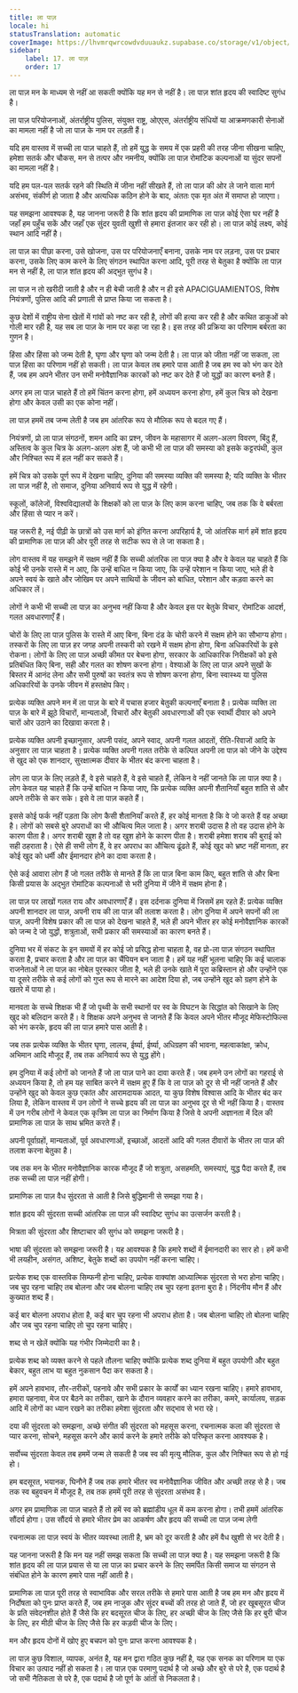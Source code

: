 ```yaml
---
title: ला पाज़
locale: hi
statusTranslation: automatic
coverImage: https://lhvmrqwrcowdvduuaukz.supabase.co/storage/v1/object/public/strapi-uploads/small_cover-educacion-fundamental.webp-2d51a7828a2b1309555be27f7e2a61a0.webp
sidebar:
    label: 17. ला पाज़
    order: 17
---
```

ला पाज़ मन के माध्यम से नहीं आ सकती क्योंकि यह मन से नहीं है। ला पाज़ शांत हृदय की स्वादिष्ट सुगंध है।

ला पाज़ परियोजनाओं, अंतर्राष्ट्रीय पुलिस, संयुक्त राष्ट्र, ओएएस, अंतर्राष्ट्रीय संधियों या आक्रमणकारी सेनाओं का मामला नहीं है जो ला पाज़ के नाम पर लड़ती हैं।

यदि हम वास्तव में सच्ची ला पाज़ चाहते हैं, तो हमें युद्ध के समय में एक प्रहरी की तरह जीना सीखना चाहिए, हमेशा सतर्क और चौकस, मन से तत्पर और नमनीय, क्योंकि ला पाज़ रोमांटिक कल्पनाओं या सुंदर सपनों का मामला नहीं है।

यदि हम पल-पल सतर्क रहने की स्थिति में जीना नहीं सीखते हैं, तो ला पाज़ की ओर ले जाने वाला मार्ग असंभव, संकीर्ण हो जाता है और अत्यधिक कठिन होने के बाद, अंततः एक मृत अंत में समाप्त हो जाएगा।

यह समझना आवश्यक है, यह जानना जरूरी है कि शांत हृदय की प्रामाणिक ला पाज़ कोई ऐसा घर नहीं है जहाँ हम पहुँच सकें और जहाँ एक सुंदर युवती खुशी से हमारा इंतजार कर रही हो। ला पाज़ कोई लक्ष्य, कोई स्थान आदि नहीं है।

ला पाज़ का पीछा करना, उसे खोजना, उस पर परियोजनाएँ बनाना, उसके नाम पर लड़ना, उस पर प्रचार करना, उसके लिए काम करने के लिए संगठन स्थापित करना आदि, पूरी तरह से बेतुका है क्योंकि ला पाज़ मन से नहीं है, ला पाज़ शांत हृदय की अद्भुत सुगंध है।

ला पाज़ न तो खरीदी जाती है और न ही बेची जाती है और न ही इसे APACIGUAMIENTOS, विशेष नियंत्रणों, पुलिस आदि की प्रणाली से प्राप्त किया जा सकता है।

कुछ देशों में राष्ट्रीय सेना खेतों में गांवों को नष्ट कर रही है, लोगों की हत्या कर रही है और कथित डाकुओं को गोली मार रही है, यह सब ला पाज़ के नाम पर कहा जा रहा है। इस तरह की प्रक्रिया का परिणाम बर्बरता का गुणन है।

हिंसा और हिंसा को जन्म देती है, घृणा और घृणा को जन्म देती है। ला पाज़ को जीता नहीं जा सकता, ला पाज़ हिंसा का परिणाम नहीं हो सकती। ला पाज़ केवल तब हमारे पास आती है जब हम स्व को भंग कर देते हैं, जब हम अपने भीतर उन सभी मनोवैज्ञानिक कारकों को नष्ट कर देते हैं जो युद्धों का कारण बनते हैं।

अगर हम ला पाज़ चाहते हैं तो हमें चिंतन करना होगा, हमें अध्ययन करना होगा, हमें कुल चित्र को देखना होगा और केवल उसी का एक कोना नहीं।

ला पाज़ हममें तब जन्म लेती है जब हम आंतरिक रूप से मौलिक रूप से बदल गए हैं।

नियंत्रणों, प्रो ला पाज़ संगठनों, शमन आदि का प्रश्न, जीवन के महासागर में अलग-अलग विवरण, बिंदु हैं, अस्तित्व के कुल चित्र के अलग-अलग अंश हैं, जो कभी भी ला पाज़ की समस्या को इसके कट्टरपंथी, कुल और निश्चित रूप में हल नहीं कर सकते हैं।

हमें चित्र को उसके पूर्ण रूप में देखना चाहिए, दुनिया की समस्या व्यक्ति की समस्या है; यदि व्यक्ति के भीतर ला पाज़ नहीं है, तो समाज, दुनिया अनिवार्य रूप से युद्ध में रहेगी।

स्कूलों, कॉलेजों, विश्वविद्यालयों के शिक्षकों को ला पाज़ के लिए काम करना चाहिए, जब तक कि वे बर्बरता और हिंसा से प्यार न करें।

यह जरूरी है, नई पीढ़ी के छात्रों को उस मार्ग को इंगित करना अपरिहार्य है, जो आंतरिक मार्ग हमें शांत हृदय की प्रामाणिक ला पाज़ की ओर पूरी तरह से सटीक रूप से ले जा सकता है।

लोग वास्तव में यह समझने में सक्षम नहीं हैं कि सच्ची आंतरिक ला पाज़ क्या है और वे केवल यह चाहते हैं कि कोई भी उनके रास्ते में न आए, कि उन्हें बाधित न किया जाए, कि उन्हें परेशान न किया जाए, भले ही वे अपने स्वयं के खाते और जोखिम पर अपने साथियों के जीवन को बाधित, परेशान और कड़वा करने का अधिकार लें।

लोगों ने कभी भी सच्ची ला पाज़ का अनुभव नहीं किया है और केवल इस पर बेतुके विचार, रोमांटिक आदर्श, गलत अवधारणाएँ हैं।

चोरों के लिए ला पाज़ पुलिस के रास्ते में आए बिना, बिना दंड के चोरी करने में सक्षम होने का सौभाग्य होगा। तस्करों के लिए ला पाज़ हर जगह अपनी तस्करी को रखने में सक्षम होना होगा, बिना अधिकारियों के इसे रोकना। लोगों के लिए ला पाज़ अच्छी कीमत पर बेचना होगा, सरकार के आधिकारिक निरीक्षकों को इसे प्रतिबंधित किए बिना, सही और गलत का शोषण करना होगा। वेश्याओं के लिए ला पाज़ अपने सुखों के बिस्तर में आनंद लेना और सभी पुरुषों का स्वतंत्र रूप से शोषण करना होगा, बिना स्वास्थ्य या पुलिस अधिकारियों के उनके जीवन में हस्तक्षेप किए।

प्रत्येक व्यक्ति अपने मन में ला पाज़ के बारे में पचास हजार बेतुकी कल्पनाएँ बनाता है। प्रत्येक व्यक्ति ला पाज़ के बारे में झूठे विचारों, मान्यताओं, विचारों और बेतुकी अवधारणाओं की एक स्वार्थी दीवार को अपने चारों ओर उठाने का दिखावा करता है।

प्रत्येक व्यक्ति अपनी इच्छानुसार, अपनी पसंद, अपने स्वाद, अपनी गलत आदतों, रीति-रिवाजों आदि के अनुसार ला पाज़ चाहता है। प्रत्येक व्यक्ति अपनी गलत तरीके से कल्पित अपनी ला पाज़ को जीने के उद्देश्य से खुद को एक शानदार, सुरक्षात्मक दीवार के भीतर बंद करना चाहता है।

लोग ला पाज़ के लिए लड़ते हैं, वे इसे चाहते हैं, वे इसे चाहते हैं, लेकिन वे नहीं जानते कि ला पाज़ क्या है। लोग केवल यह चाहते हैं कि उन्हें बाधित न किया जाए, कि प्रत्येक व्यक्ति अपनी शैतानियाँ बहुत शांति से और अपने तरीके से कर सके। इसे वे ला पाज़ कहते हैं।

इससे कोई फर्क नहीं पड़ता कि लोग कैसी शैतानियाँ करते हैं, हर कोई मानता है कि वे जो करते हैं वह अच्छा है। लोगों को सबसे बुरे अपराधों का भी औचित्य मिल जाता है। अगर शराबी उदास है तो वह उदास होने के कारण पीता है। अगर शराबी खुश है तो वह खुश होने के कारण पीता है। शराबी हमेशा शराब की बुराई को सही ठहराता है। ऐसे ही सभी लोग हैं, वे हर अपराध का औचित्य ढूंढते हैं, कोई खुद को भ्रष्ट नहीं मानता, हर कोई खुद को धर्मी और ईमानदार होने का दावा करता है।

ऐसे कई आवारा लोग हैं जो गलत तरीके से मानते हैं कि ला पाज़ बिना काम किए, बहुत शांति से और बिना किसी प्रयास के अद्भुत रोमांटिक कल्पनाओं से भरी दुनिया में जीने में सक्षम होना है।

ला पाज़ पर लाखों गलत राय और अवधारणाएँ हैं। इस दर्दनाक दुनिया में जिसमें हम रहते हैं: प्रत्येक व्यक्ति अपनी शानदार ला पाज़, अपनी राय की ला पाज़ की तलाश करता है। लोग दुनिया में अपने सपनों की ला पाज़, अपनी विशेष प्रकार की ला पाज़ को देखना चाहते हैं, भले ही अपने भीतर हर कोई मनोवैज्ञानिक कारकों को जन्म दे जो युद्धों, शत्रुताओं, सभी प्रकार की समस्याओं का कारण बनते हैं।

दुनिया भर में संकट के इन समयों में हर कोई जो प्रसिद्ध होना चाहता है, वह प्रो-ला पाज़ संगठन स्थापित करता है, प्रचार करता है और ला पाज़ का चैंपियन बन जाता है। हमें यह नहीं भूलना चाहिए कि कई चालाक राजनेताओं ने ला पाज़ का नोबेल पुरस्कार जीता है, भले ही उनके खाते में पूरा कब्रिस्तान हो और उन्होंने एक या दूसरे तरीके से कई लोगों को गुप्त रूप से मारने का आदेश दिया हो, जब उन्होंने खुद को ग्रहण होने के खतरे में पाया हो।

मानवता के सच्चे शिक्षक भी हैं जो पृथ्वी के सभी स्थानों पर स्व के विघटन के सिद्धांत को सिखाने के लिए खुद को बलिदान करते हैं। वे शिक्षक अपने अनुभव से जानते हैं कि केवल अपने भीतर मौजूद मेफिस्टोफिल्स को भंग करके, हृदय की ला पाज़ हमारे पास आती है।

जब तक प्रत्येक व्यक्ति के भीतर घृणा, लालच, ईर्ष्या, ईर्ष्या, अधिग्रहण की भावना, महत्वाकांक्षा, क्रोध, अभिमान आदि मौजूद हैं, तब तक अनिवार्य रूप से युद्ध होंगे।

हम दुनिया में कई लोगों को जानते हैं जो ला पाज़ पाने का दावा करते हैं। जब हमने उन लोगों का गहराई से अध्ययन किया है, तो हम यह साबित करने में सक्षम हुए हैं कि वे ला पाज़ को दूर से भी नहीं जानते हैं और उन्होंने खुद को केवल कुछ एकांत और आरामदायक आदत, या कुछ विशेष विश्वास आदि के भीतर बंद कर लिया है, लेकिन वास्तव में उन लोगों ने सच्चे हृदय की ला पाज़ का अनुभव दूर से भी नहीं किया है। वास्तव में उन गरीब लोगों ने केवल एक कृत्रिम ला पाज़ का निर्माण किया है जिसे वे अपनी अज्ञानता में दिल की प्रामाणिक ला पाज़ के साथ भ्रमित करते हैं।

अपनी पूर्वाग्रहों, मान्यताओं, पूर्व अवधारणाओं, इच्छाओं, आदतों आदि की गलत दीवारों के भीतर ला पाज़ की तलाश करना बेतुका है।

जब तक मन के भीतर मनोवैज्ञानिक कारक मौजूद हैं जो शत्रुता, असहमति, समस्याएं, युद्ध पैदा करते हैं, तब तक सच्ची ला पाज़ नहीं होगी।

प्रामाणिक ला पाज़ वैध सुंदरता से आती है जिसे बुद्धिमानी से समझा गया है।

शांत हृदय की सुंदरता सच्ची आंतरिक ला पाज़ की स्वादिष्ट सुगंध का उत्सर्जन करती है।

मित्रता की सुंदरता और शिष्टाचार की सुगंध को समझना जरूरी है।

भाषा की सुंदरता को समझना जरूरी है। यह आवश्यक है कि हमारे शब्दों में ईमानदारी का सार हो। हमें कभी भी लयहीन, असंगत, अशिष्ट, बेतुके शब्दों का उपयोग नहीं करना चाहिए।

प्रत्येक शब्द एक वास्तविक सिम्फनी होना चाहिए, प्रत्येक वाक्यांश आध्यात्मिक सुंदरता से भरा होना चाहिए। जब चुप रहना चाहिए तब बोलना और जब बोलना चाहिए तब चुप रहना इतना बुरा है। निंदनीय मौन हैं और कुख्यात शब्द हैं।

कई बार बोलना अपराध होता है, कई बार चुप रहना भी अपराध होता है। जब बोलना चाहिए तो बोलना चाहिए और जब चुप रहना चाहिए तो चुप रहना चाहिए।

शब्द से न खेलें क्योंकि यह गंभीर जिम्मेदारी का है।

प्रत्येक शब्द को व्यक्त करने से पहले तौलना चाहिए क्योंकि प्रत्येक शब्द दुनिया में बहुत उपयोगी और बहुत बेकार, बहुत लाभ या बहुत नुकसान पैदा कर सकता है।

हमें अपने हावभाव, तौर-तरीकों, पहनावे और सभी प्रकार के कार्यों का ध्यान रखना चाहिए। हमारे हावभाव, हमारा पहनावा, मेज पर बैठने का तरीका, खाने के दौरान व्यवहार करने का तरीका, कमरे, कार्यालय, सड़क आदि में लोगों का ध्यान रखने का तरीका हमेशा सुंदरता और सद्भाव से भरा रहे।

दया की सुंदरता को समझना, अच्छे संगीत की सुंदरता को महसूस करना, रचनात्मक कला की सुंदरता से प्यार करना, सोचने, महसूस करने और कार्य करने के हमारे तरीके को परिष्कृत करना आवश्यक है।

सर्वोच्च सुंदरता केवल तब हममें जन्म ले सकती है जब स्व की मृत्यु मौलिक, कुल और निश्चित रूप से हो गई हो।

हम बदसूरत, भयानक, घिनौने हैं जब तक हमारे भीतर स्व मनोवैज्ञानिक जीवित और अच्छी तरह से है। जब तक स्व बहुवचन में मौजूद है, तब तक हममें पूरी तरह से सुंदरता असंभव है।

अगर हम प्रामाणिक ला पाज़ चाहते हैं तो हमें स्व को ब्रह्मांडीय धूल में कम करना होगा। तभी हममें आंतरिक सौंदर्य होगा। उस सौंदर्य से हमारे भीतर प्रेम का आकर्षण और हृदय की सच्ची ला पाज़ जन्म लेगी

रचनात्मक ला पाज़ स्वयं के भीतर व्यवस्था लाती है, भ्रम को दूर करती है और हमें वैध खुशी से भर देती है।

यह जानना जरूरी है कि मन यह नहीं समझ सकता कि सच्ची ला पाज़ क्या है। यह समझना जरूरी है कि शांत हृदय की ला पाज़ प्रयास से या ला पाज़ का प्रचार करने के लिए समर्पित किसी समाज या संगठन से संबंधित होने के कारण हमारे पास नहीं आती है।

प्रामाणिक ला पाज़ पूरी तरह से स्वाभाविक और सरल तरीके से हमारे पास आती है जब हम मन और हृदय में निर्दोषता को पुनः प्राप्त करते हैं, जब हम नाजुक और सुंदर बच्चों की तरह हो जाते हैं, जो हर खूबसूरत चीज के प्रति संवेदनशील होते हैं जैसे कि हर बदसूरत चीज के लिए, हर अच्छी चीज के लिए जैसे कि हर बुरी चीज के लिए, हर मीठी चीज के लिए जैसे कि हर कड़वी चीज के लिए।

मन और हृदय दोनों में खोए हुए बचपन को पुनः प्राप्त करना आवश्यक है।

ला पाज़ कुछ विशाल, व्यापक, अनंत है, यह मन द्वारा गठित कुछ नहीं है, यह एक सनक का परिणाम या एक विचार का उत्पाद नहीं हो सकता है। ला पाज़ एक परमाणु पदार्थ है जो अच्छे और बुरे से परे है, एक पदार्थ है जो सभी नैतिकता से परे है, एक पदार्थ है जो पूर्ण के आंतों से निकलता है।
